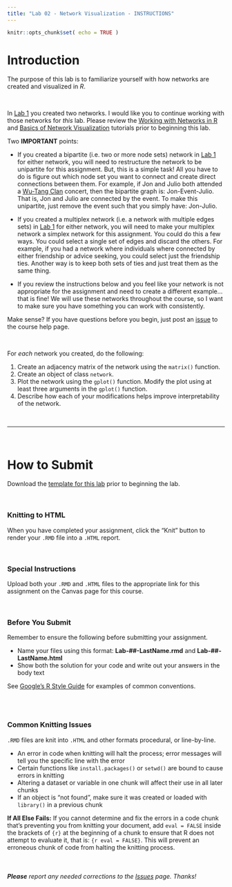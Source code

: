 ```yaml
---
title: "Lab 02 - Network Visualization - INSTRUCTIONS"
---
```


```r
knitr::opts_chunk$set( echo = TRUE )
```


# Introduction

The purpose of this lab is to familiarize yourself with how networks are created and visualized in *R*.  

<br>

In [Lab 1](../labs/lab-01-instructions.html) you created two networks. I would like you to continue working with those networks for *this* lab. Please review the [
Working with Networks in R](https://jacobtnyoung.github.io/snaca-r/snaca-r-network-data.html) and [Basics of Network Visualization](https://jacobtnyoung.github.io/snaca-r/snaca-r-visualization.html) tutorials prior to beginning this lab.  

Two **IMPORTANT** points:  

  + If you created a bipartite (i.e. two or more node sets) network in [Lab 1](../labs/lab-01-instructions.html) for either network, you will need to restructure the network to be unipartite for this assignment. But, this is a simple task! All you have to do is figure out which node set you want to connect and create direct connections between them. For example, if Jon and Julio both attended a [Wu-Tang Clan](https://en.wikipedia.org/wiki/Wu-Tang_Clan) concert, then the bipartite graph is: Jon-Event-Julio. That is, Jon and Julio are connected by the event. To make this unipartite, just remove the event such that you simply have: Jon-Julio.   
  
  + If you created a multiplex network (i.e. a network with multiple edges sets) in [Lab 1](../labs/lab-01-instructions.html) for either network, you will need to make your multiplex network a simplex network for this assignment. You could do this a few ways. You could select a single set of edges and discard the others. For example, if you had a network where individuals where connected by either friendship or advice seeking, you could select just the friendship ties. Another way is to keep both sets of ties and just treat them as the same thing.    
  
  + If you review the instructions below and you feel like your network is not appropriate for the assignment and need to create a different example...that is fine! We will use these networks throughout the course, so I want to make sure you have something you can work with consistently.  

Make sense? If you have questions before you begin, just post an [issue](https://github.com/Watts-College/crj-507-fall-2025/issues/new) to the course help page.

<br>

For *each* network you created, do the following:  

1. Create an adjacency matrix of the network using the `matrix()` function.
2. Create an object of class `network`. 
3. Plot the network using the `gplot()` function. Modify the plot using at least three arguments in the `gplot()` function.  
4. Describe how each of your modifications helps improve interpretability of the network.  

<br>

____

<br>

# How to Submit

Download the [template for this lab](../labs/templates/lab-02-LastName.zip?raw=true) prior to beginning the lab. 

<br>

### Knitting to HTML

When you have completed your assignment, click the "Knit" button to render your `.RMD` file into a `.HTML` report.

<br>

### Special Instructions

Upload both your `.RMD` and `.HTML` files to the appropriate link for this assignment on the Canvas page for this course.

<br>

### Before You Submit

Remember to ensure the following before submitting your assignment.

  * Name your files using this format: **Lab-##-LastName.rmd** and **Lab-##-LastName.html**
  * Show both the solution for your code and write out your answers in the body text 

See [Google's R Style Guide](https://google.github.io/styleguide/Rguide.xml) for examples of common conventions.

<br>
<br>

### Common Knitting Issues

`.RMD` files are knit into `.HTML` and other formats procedural, or line-by-line.

* An error in code when knitting will halt the process; error messages will tell you the specific line with the error
* Certain functions like `install.packages()` or `setwd()` are bound to cause errors in knitting 
* Altering a dataset or variable in one chunk will affect their use in all later chunks
* If an object is "not found", make sure it was created or loaded with `library()` in a previous chunk

**If All Else Fails:** If you cannot determine and fix the errors in a code chunk that's preventing you from knitting your document, add `eval = FALSE` inside the brackets of `{r}` at the beginning of a chunk to ensure that R does not attempt to evaluate it, that is: `{r eval = FALSE}`. This will prevent an erroneous chunk of code from halting the knitting process.  

<br>

###### ***Please*** report any needed corrections to the [Issues](https://github.com/Watts-College/crj-507-fall-2025/issues/new) page. Thanks!